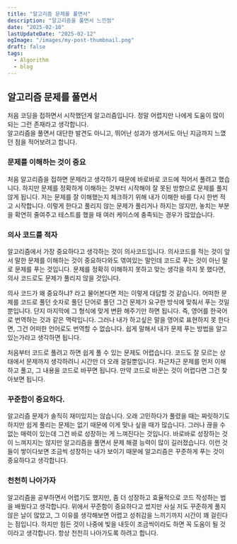 ```yaml
---
title: "알고리즘 문제를 풀면서"
description: "알고리즘을 풀면서 느낀점"
date: "2025-02-10"
lastUpdateDate: "2025-02-12"
ogImage: "/images/my-post-thumbnail.png"
draft: false
tags:
  - Algorithm
  - blog
---
```


## 알고리즘 문제를 풀면서

처음 코딩을 접하면서 시작했던게 알고리즘입니다. 정말 어렵지만 나에게 도움이 많이 되는 그런 존재라고 생각합니다.  
알고리즘을 풀면서 대단한 발견도 아니고, 뛰어난 성과가 생겨서도 아닌 지금까지 느꼈던 점을 적어보려고 합니다.

### 문제를 이해하는 것이 중요

처음 알고리즘을 접하면 문제라고 생각하기 때문에 바로바로 코드에 적어서 풀려고 했습니다. 하지만 문제를 정확하게 이해하는 것부터 시작해야
잘 못된 방향으로 문제를 풀지 않게 됩니다. 저는 문제를 잘 이해했는지 체크하기 위해 내가 이해한 바를 다시 한번 적고 시작합니다.
이렇게 한다고 풀리지 않는 문제가 풀리거나 하지는 않지만, 놓치는 부분을 확연히 줄여주고 테스트를 했을 때 여러 케이스에 충족되는 경우가 많았습니다.

### 의사 코드를 적자

알고리즘에서 가장 중요하다고 생각하는 것이 의사코드입니다. 의사코드를 적는 것이 앞서 말한 문제를 이해하는 것이 중요하다와도 엮여있는 말인데
코드로 푸는 것이 아닌 말로 문제를 푸는 것입니다. 문제를 정확히 이해하지 못하고 맞는 생각을 하지 못 했다면, 의사 코드로도 문제가 풀리지 않을 것입니다.

의사 코드가 왜 중요하냐? 라고 물어본다면 저는 이렇게 대답할 것 같습니다. 어떠한 문제를 코드로 풀던 숫자로 풀던 단어로 풀던 그건 문제가 요구한 방식에 맞춰서
푸는 것일 뿐입니다. 단지 마지막에 그 형식에 맞게 변환 해주기만 하면 됩니다. 즉, 영어를 한국어로 번역하는 것과 같은 맥락입니다.
그러나 내가 하고싶은 말을 영어로 표현하지 못 한다면, 그건 어떠한 언어로도 번역할 수 없습니다. 쉽게 말해서 내가 문제 푸는 방법을 알고 있는가라고 생각하면 됩니다.

처음부터 코드로 풀려고 하면 쉽게 풀 수 있는 문제도 어렵습니다. 코드도 잘 모르는 상태에서 문제까지 생각하려니 시간만 더 오래 걸릴뿐입니다.
차근차근 문제를 먼저 이해하고 풀고, 그 내용을 코드로 바꾸면 됩니다. 만약 코드로 바꾼는 것이 어렵다면 그건 찾아보면 됩니다.

### 꾸준함이 중요하다.

알고리즘 문제가 솔직히 재미있지는 않습니다. 오래 고민하다가 풀렸을 때는 짜릿하기도 하지만 쉽게 풀리는 문제는 없기 때문에
이게 맞나 싶을 때가 많습니다. 그러나 끊을 수 없는 매력이 있는데 그건 바로 성장하는 게 느껴진다는 것입니다.
바로바로 성장하는 것이 느껴지지는 않지만 알고리즘을 풀면서 문제 해결 능력이 많이 길러졌습니다. 이런 것들이 쌓이다보면 조금씩 성장하는 내가 보이기 때문에
알고리즘은 꾸준하게 푸는 것이 중요하다고 생각합니다.

### 천천히 나아가자

알고리즘을 공부하면서 어렵기도 했지만, 좀 더 성장하고 효율적으로 코드 작성하는 법을 배웠다고 생각합니다.
위에서 꾸준함이 중요하다고 썼지만 사실 저도 꾸준하게 풀지 않은 날이 많았고, 그 이유를 생각해보면 어렵고 성취감을 느끼기까지
시간이 꽤 걸린다는 점입니다. 하지만 힘든 것이 나중에 빛을 내듯이 조금씩이라도 하면 꼭 도움이 될 것이라고 생각합니다.
항상 천천히 나아가도록 하려고 합니다.
